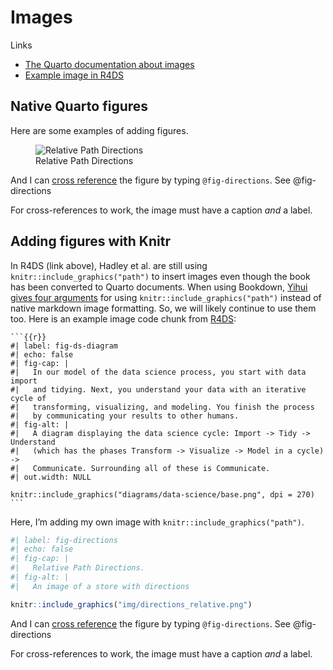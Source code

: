 # Images {#sec-images}

Links

- [The Quarto documentation about images](https://quarto.org/docs/authoring/figures.html)
- [Example image in R4DS](https://github.com/hadley/r4ds/blob/main/intro.qmd)

## Native Quarto figures

Here are some examples of adding figures.

![Relative Path Directions](img/directions_relative.png){#fig-directions}

And I can [cross reference](https://quarto.org/docs/authoring/cross-references.html) the figure by typing `@fig-directions`. See @fig-directions

::: {.callout-important}
For cross-references to work, the image must have a caption _and_ a label.
:::

## Adding figures with Knitr

In R4DS (link above), Hadley et al. are still using `knitr::include_graphics("path")` to insert images even though the book has been converted to Quarto documents. When using Bookdown, [Yihui gives four arguments](https://bookdown.org/yihui/bookdown/figures.html) for using `knitr::include_graphics("path")` instead of native markdown image formatting. So, we will likely continue to use them too. Here is an example image code chunk from [R4DS](https://github.com/hadley/r4ds/blob/main/intro.qmd):

````
```{{r}}
#| label: fig-ds-diagram
#| echo: false
#| fig-cap: |
#|   In our model of the data science process, you start with data import
#|   and tidying. Next, you understand your data with an iterative cycle of
#|   transforming, visualizing, and modeling. You finish the process 
#|   by communicating your results to other humans.
#| fig-alt: |
#|   A diagram displaying the data science cycle: Import -> Tidy -> Understand 
#|   (which has the phases Transform -> Visualize -> Model in a cycle) -> 
#|   Communicate. Surrounding all of these is Communicate.
#| out.width: NULL

knitr::include_graphics("diagrams/data-science/base.png", dpi = 270)
```
````

Here, I'm adding my own image with `knitr::include_graphics("path")`.

```r
#| label: fig-directions
#| echo: false
#| fig-cap: |
#|   Relative Path Directions.
#| fig-alt: |
#|   An image of a store with directions

knitr::include_graphics("img/directions_relative.png")
```

And I can [cross reference](https://quarto.org/docs/authoring/cross-references.html) the figure by typing `@fig-directions`. See @fig-directions

::: {.callout-important}
For cross-references to work, the image must have a caption _and_ a label.
:::
